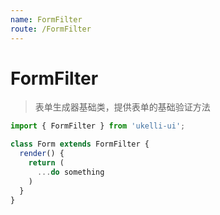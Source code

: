 ```yaml
---
name: FormFilter
route: /FormFilter
---
```



# FormFilter

> 表单生成器基础类，提供表单的基础验证方法

<PropsTable of={FormFilter} />

```jsx static
import { FormFilter } from 'ukelli-ui';

class Form extends FormFilter {
  render() {
    return (
      ...do something
    )
  }
}
```